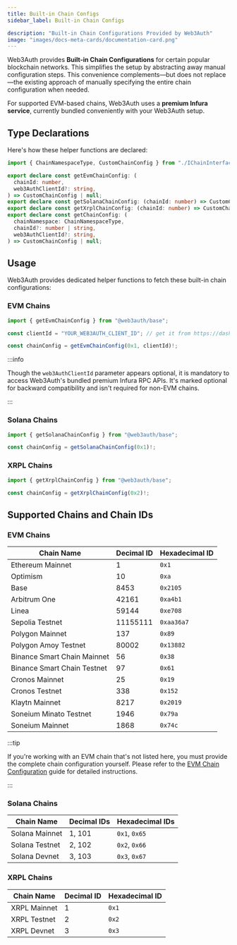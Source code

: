 ```yaml
---
title: Built-in Chain Configs
sidebar_label: Built-in Chain Configs

description: "Built-in Chain Configurations Provided by Web3Auth"
image: "images/docs-meta-cards/documentation-card.png"
---
```


Web3Auth provides **Built-in Chain Configurations** for certain popular blockchain networks. This
simplifies the setup by abstracting away manual configuration steps. This convenience
complements—but does not replace—the existing approach of manually specifying the entire chain
configuration when needed.

For supported EVM-based chains, Web3Auth uses a **premium Infura service**, currently bundled
conveniently with your Web3Auth setup.

## Type Declarations

Here's how these helper functions are declared:

```typescript
import { ChainNamespaceType, CustomChainConfig } from "./IChainInterface";

export declare const getEvmChainConfig: (
  chainId: number,
  web3AuthClientId?: string,
) => CustomChainConfig | null;
export declare const getSolanaChainConfig: (chainId: number) => CustomChainConfig | null;
export declare const getXrplChainConfig: (chainId: number) => CustomChainConfig | null;
export declare const getChainConfig: (
  chainNamespace: ChainNamespaceType,
  chainId?: number | string,
  web3AuthClientId?: string,
) => CustomChainConfig | null;
```

## Usage

Web3Auth provides dedicated helper functions to fetch these built-in chain configurations:

### EVM Chains

```typescript
import { getEvmChainConfig } from "@web3auth/base";

const clientId = "YOUR_WEB3AUTH_CLIENT_ID"; // get it from https://dashboard.web3auth.io

const chainConfig = getEvmChainConfig(0x1, clientId)!;
```

:::info

Though the `web3AuthClientId` parameter appears optional, it is mandatory to access Web3Auth's
bundled premium Infura RPC APIs. It's marked optional for backward compatibility and isn't required
for non-EVM chains.

:::

### Solana Chains

```typescript
import { getSolanaChainConfig } from "@web3auth/base";

const chainConfig = getSolanaChainConfig(0x1)!;
```

### XRPL Chains

```typescript
import { getXrplChainConfig } from "@web3auth/base";

const chainConfig = getXrplChainConfig(0x2)!;
```

## Supported Chains and Chain IDs

### EVM Chains

| Chain Name                  | Decimal ID | Hexadecimal ID |
| --------------------------- | ---------- | -------------- |
| Ethereum Mainnet            | 1          | `0x1`          |
| Optimism                    | 10         | `0xa`          |
| Base                        | 8453       | `0x2105`       |
| Arbitrum One                | 42161      | `0xa4b1`       |
| Linea                       | 59144      | `0xe708`       |
| Sepolia Testnet             | 11155111   | `0xaa36a7`     |
| Polygon Mainnet             | 137        | `0x89`         |
| Polygon Amoy Testnet        | 80002      | `0x13882`      |
| Binance Smart Chain Mainnet | 56         | `0x38`         |
| Binance Smart Chain Testnet | 97         | `0x61`         |
| Cronos Mainnet              | 25         | `0x19`         |
| Cronos Testnet              | 338        | `0x152`        |
| Klaytn Mainnet              | 8217       | `0x2019`       |
| Soneium Minato Testnet      | 1946       | `0x79a`        |
| Soneium Mainnet             | 1868       | `0x74c`        |

:::tip

If you're working with an EVM chain that's not listed here, you must provide the complete chain
configuration yourself. Please refer to the
[EVM Chain Configuration](/connect-blockchain/evm/evm.mdx) guide for detailed instructions.

:::

### Solana Chains

| Chain Name     | Decimal IDs | Hexadecimal IDs |
| -------------- | ----------- | --------------- |
| Solana Mainnet | 1, 101      | `0x1`, `0x65`   |
| Solana Testnet | 2, 102      | `0x2`, `0x66`   |
| Solana Devnet  | 3, 103      | `0x3`, `0x67`   |

### XRPL Chains

| Chain Name   | Decimal ID | Hexadecimal ID |
| ------------ | ---------- | -------------- |
| XRPL Mainnet | 1          | `0x1`          |
| XRPL Testnet | 2          | `0x2`          |
| XRPL Devnet  | 3          | `0x3`          |
